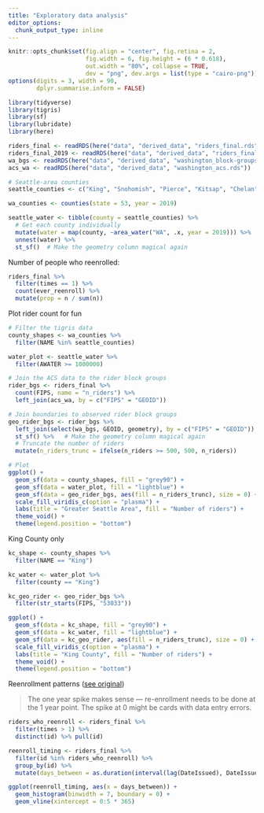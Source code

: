 ```yaml
---
title: "Exploratory data analysis"
editor_options: 
  chunk_output_type: inline
---
```


```r
knitr::opts_chunk$set(fig.align = "center", fig.retina = 2,
                      fig.width = 6, fig.height = (6 * 0.618),
                      out.width = "80%", collapse = TRUE,
                      dev = "png", dev.args = list(type = "cairo-png"))
options(digits = 3, width = 90,
        dplyr.summarise.inform = FALSE)
```

```r
library(tidyverse)
library(tigris)
library(sf)
library(lubridate)
library(here)

riders_final <- readRDS(here("data", "derived_data", "riders_final.rds"))
riders_final_2019 <- readRDS(here("data", "derived_data", "riders_final_2019.rds"))
wa_bgs <- readRDS(here("data", "derived_data", "washington_block-groups.rds"))
acs_wa <- readRDS(here("data", "derived_data", "washington_acs.rds"))
```


```r
# Seattle-area counties
seattle_counties <- c("King", "Snohomish", "Pierce", "Kitsap", "Chelan", "Kittitas")

wa_counties <- counties(state = 53, year = 2019)

seattle_water <- tibble(county = seattle_counties) %>% 
  # Get each county individually
  mutate(water = map(county, ~area_water("WA", .x, year = 2019))) %>% 
  unnest(water) %>% 
  st_sf()  # Make the geometry column magical again
```


Number of people who reenrolled:

```r
riders_final %>% 
  filter(times == 1) %>% 
  count(ever_reenroll) %>% 
  mutate(prop = n / sum(n))
```

Plot rider count for fun

```r
# Filter the tigris data
county_shapes <- wa_counties %>% 
  filter(NAME %in% seattle_counties)

water_plot <- seattle_water %>% 
  filter(AWATER >= 1000000)

# Join the ACS data to the rider block groups
rider_bgs <- riders_final %>% 
  count(FIPS, name = "n_riders") %>% 
  left_join(acs_wa, by = c("FIPS" = "GEOID"))

# Join boundaries to observed rider block groups
geo_rider_bgs <- rider_bgs %>% 
  left_join(select(wa_bgs, GEOID, geometry), by = c("FIPS" = "GEOID")) %>% 
  st_sf() %>%   # Make the geometry column magical again
  # Truncate the number of riders
  mutate(n_riders_trunc = ifelse(n_riders >= 500, 500, n_riders))

# Plot
ggplot() +
  geom_sf(data = county_shapes, fill = "grey90") +
  geom_sf(data = water_plot, fill = "lightblue") +
  geom_sf(data = geo_rider_bgs, aes(fill = n_riders_trunc), size = 0) +
  scale_fill_viridis_c(option = "plasma") +
  labs(title = "Greater Seattle Area", fill = "Number of riders") +
  theme_void() +
  theme(legend.position = "bottom")
```

King County only

```r
kc_shape <- county_shapes %>% 
  filter(NAME == "King")

kc_water <- water_plot %>% 
  filter(county == "King")

kc_geo_rider <- geo_rider_bgs %>% 
  filter(str_starts(FIPS, "53033"))

ggplot() +
  geom_sf(data = kc_shape, fill = "grey90") +
  geom_sf(data = kc_water, fill = "lightblue") +
  geom_sf(data = kc_geo_rider, aes(fill = n_riders_trunc), size = 0) +
  scale_fill_viridis_c(option = "plasma") +
  labs(title = "King County", fill = "Number of riders") +
  theme_void() +
  theme(legend.position = "bottom")
```


Reenrollment patterns ([see original](https://campuswire.com/c/GEE9F3E0C/feed/26))

> The one year spike makes sense --- re-enrollment needs to be done at the 1 year point. The spike at 0 might be cards with data entry errors.

```r
riders_who_reenroll <- riders_final %>% 
  filter(times > 1) %>% 
  distinct(id) %>% pull(id)

reenroll_timing <- riders_final %>% 
  filter(id %in% riders_who_reenroll) %>% 
  group_by(id) %>% 
  mutate(days_between = as.duration(interval(lag(DateIssued), DateIssued)) %/% as.duration(days(1)))

ggplot(reenroll_timing, aes(x = days_between)) +
  geom_histogram(binwidth = 7, boundary = 0) +
  geom_vline(xintercept = 0:5 * 365)
```
